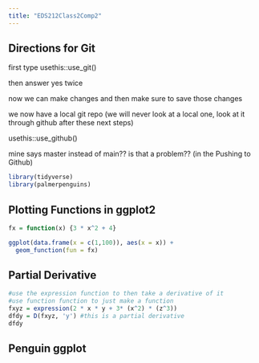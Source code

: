 ```yaml
---
title: "EDS212Class2Comp2"
---
```


## Directions for Git

first type usethis::use_git()

then answer yes twice

now we can make changes and then make sure to save those changes

we now have a local git repo (we will never look at a local one, look at it through github after these next steps)

usethis::use_github()

mine says master instead of main?? is that a problem?? (in the Pushing to Github)

```r
library(tidyverse)
library(palmerpenguins)

```

## Plotting Functions in ggplot2

```r
fx = function(x) {3 * x^2 + 4}

ggplot(data.frame(x = c(1,100)), aes(x = x)) +
  geom_function(fun = fx)
```

## Partial Derivative

```r
#use the expression function to then take a derivative of it
#use function function to just make a function
fxyz = expression(2 * x * y + 3* (x^2) * (z^3))
dfdy = D(fxyz, 'y') #this is a partial derivative
dfdy
```

## Penguin ggplot
